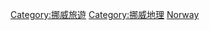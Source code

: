 {{Commons category|Visitor attractions in Norway}}

[[Category:挪威旅遊|Category:挪威旅遊]]
[[Category:挪威地理|Category:挪威地理]]
[[Category:歐洲各國旅遊景點|Norway]]